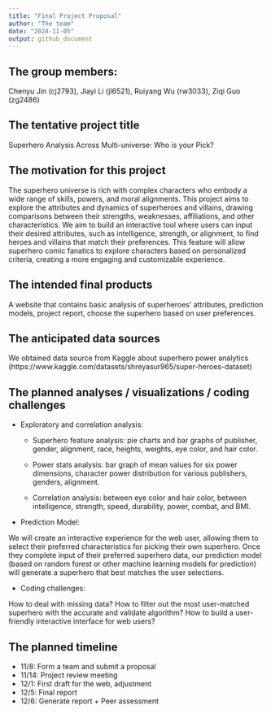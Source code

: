 ```yaml
---
title: "Final Project Proposal"
author: "The team"
date: "2024-11-05"
output: github_document
---
```


## The group members:

Chenyu Jin (cj2793), Jiayi Li (jl6521), Ruiyang Wu (rw3033), Ziqi Guo (zg2486)

## The tentative project title

Superhero Analysis Across Multi-universe: Who is your Pick?

## The motivation for this project

The superhero universe is rich with complex characters who embody a wide range of skills, powers, and moral alignments. This project aims to explore the attributes and dynamics of superheroes and villains, drawing comparisons between their strengths, weaknesses, affiliations, and other characteristics. We aim to build an interactive tool where users can input their desired attributes, such as intelligence, strength, or alignment, to find heroes and villains that match their preferences. This feature will allow superhero comic fanatics to explore characters based on personalized criteria, creating a more engaging and customizable experience.

## The intended final products

A website that contains basic analysis of superheroes’ attributes, prediction models, project report, choose the superhero based on user preferences.

## The anticipated data sources

We obtained data source from Kaggle about superhero power analytics (https://www.kaggle.com/datasets/shreyasur965/super-heroes-dataset) 

## The planned analyses / visualizations / coding challenges

* Exploratory and correlation analysis:

  * Superhero feature analysis: pie charts and bar graphs of publisher, gender, alignment, race, heights, weights, eye color, and hair color.

  * Power stats analysis: bar graph of mean values for six power dimensions, character power distribution for various publishers, genders, alignment.

  * Correlation analysis: between eye color and hair color, between intelligence, strength, speed, durability, power, combat, and BMI.

* Prediction Model:

We will create an interactive experience for the web user, allowing them to select their preferred characteristics for picking their own superhero. Once they complete input of their preferred superhero data, our prediction model (based on random forest or other machine learning models for prediction) will generate a superhero that best matches the user selections. 

* Coding challenges: 

How to deal with missing data? How to filter out the most user-matched superhero with the accurate and validate algorithm? How to build a user-friendly interactive interface for web users?

## The planned timeline

* 11/8: Form a team and submit a proposal
* 11/14: Project review meeting
* 12/1: First draft for the web, adjustment
* 12/5: Final report
* 12/6: Generate report + Peer assessment

